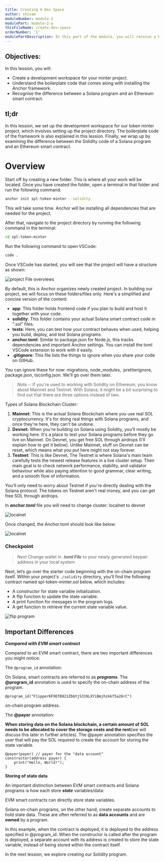 ```yaml
---
title: Creating A Dev Space
author: shivam
moduleNumber: module-2
modulePart: module-2-a
thisFileName: create-dev-space
orderNumber: '1'
modulePartDescription: In this part of the module, you will receive a brief introduction to minting tokens and the setup for local development. You will establish a new project directory and utilize the Anchor framework to create an SPL token minter program.
---
```


## Objectives:

In this lession, you will:

- Create a development workspace for your minter project.
- Understand the boilerplate code that comes along with installing the Anchor framework.
- Recognise the difference between a Solana program and an Ethereum smart contract.

## tl;dr

In this lession, we set up the development workspace for our token minter project, which involves setting up the project directory. The boilerplate code of the framework is also explained in this lession. Finally, we wrap up by examining the difference between the Solidity code of a Solana program and an Ethereum smart contract.

# Overview

Start off by creating a new folder. This is where all your work will be located. Once you have created the folder, open a terminal in that folder and run the following command.

```bash
anchor init spl-token-minter --solidity
```

This will take some time. Anchor will be installing all dependencies that are needed for the project.

After that, navigate to the project directory by running the following command in the terminal:

```bash
cd spl-token-minter
```

Run the following command to open VSCode:

```bash
code .
```

Once VSCode has started, you will see that the project will have a structure as shown:

![project File overviews](/moduleimages/a_generated.png)

By default, this is Anchor organizes newly created project. In building our project, we will focus on these folders/files only. Here's a simplified and concise version of the content:

- **app**: This folder holds frontend code if you plan to build and host it together with your code.
- **solidity**: This folder contains your actual Solana smart contract code in ".sol" files.
- **tests**: Here, you can test how your contract behaves when used, helping you build, deploy, and test Solana programs.
- **anchor.toml**: Similar to package.json for Node.js, this tracks dependencies and important Anchor settings. You can install the toml VSCode extension to work with it easily.
- .**gitignore**: This file lists the things to ignore when you share your code on GitHub.

You can ignore these for now: migrations, node_modules, .prettierignore, package.json, tsconfig.json. We'll go over them later.


> *Note -:* If you're used to working with Solidity on Ethereum, you know about Mainnet and Testnet. With Solana, it might be a bit surprising to find out that there are three options instead of two.

Types of Solana Blockchain Cluster:

1. **Mainnet**: This is the actual Solana Blockchain where you use real SOL cryptocurrency. It's for doing real things with Solana programs, and once they're here, they can't be undone.
2. **Devnet:** When you're building on Solana using Solidity, you'll mostly be working here. It's a place to test your Solana programs before they go live on Mainnet. On Devnet, you get free SOL through airdrops (I'll explain how to get it below). Unlike Mainnet, stuff on Devnet can be reset, which means what you put here might not stay forever.
3. **Testnet**: This is like Devnet, The Testnet is where Solana's main team carefully tests the newest release features in a live cluster setup. Their main goal is to check network performance, stability, and validator behaviour while also paying attention to good grammar, clear writing, and a smooth flow of information.

You'll only need to worry about Testnet if you're directly dealing with the Solana protocol. The tokens on Testnet aren't real money, and you can get free SOL through airdrops.

In ***anchor.toml*** file you will need to change cluster: localnet to devnet

![localnet](/moduleimages/a_local.jpg)

Once changed, the Anchor.toml should look like below:

![localnet](/moduleimages/a_dev.jpg)

### Checkpoint

> Next Change wallet in ***.toml File*** to your newly generated keypair address in your local system

Next, let’s go over the starter code beginning with the on-chain program itself. Within your project's `./solidity` directory, you’ll find the following contract named spl-token-minter.sol below, which includes:

- A constructor for state variable initialization.
- A flip function to update the state variable.
- A print function for messages in the program logs.
- A get function to retrieve the current state variable value.

![flip program](/moduleimages/a_flip.png)

## Important Differences 

***Compared with EVM smart contract***

Compared to an EVM smart contract, there are two important differences you might notice:

The `@program_id` annotation:

On Solana, smart contracts are referred to as ***programs***. The **@program_id** annotation is used to specify the on-chain address of the program.

```solidity
@program_id("F1ipperKF9EfD821ZbbYjS319LXYiBmjhzkkf5a26rC")
```

on-chain program address.

The **@payer** annotation:

**When storing data on the Solana blockchain, a certain amount of SOL needs to be allocated to cover the storage costs and the rent**(we will discuss this later in further articles). The @payer annotation specifies the user that will pay the SOL required to create the account for storing the state variable.

```solidity
@payer(payer) // payer for the "data account"
constructor(address payer) {
    print("Hello, World!");
}
```

**Storing of state data**

An important distinction between EVM smart contracts and Solana programs is how each store ***state*** variables/data:

EVM smart contracts can directly store state variables.

Solana on-chain programs, on the other hand, create separate accounts to hold state data. These are often referred to as **data accounts** and are **owned** by a program.

In this example, when the contract is deployed, it is deployed to the address specified in @program_id. When the constructor is called after the program is deployed, a separate account with its address is created to store the state variable, instead of being stored within the contract itself.

In the next lession, we explore creating our Solidity program.